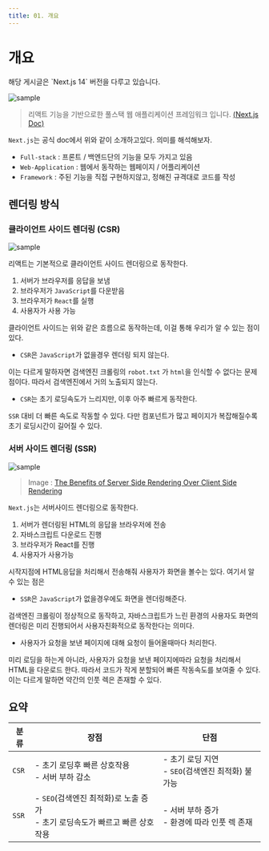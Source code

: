 ```yaml
---
title: 01. 개요
---
```


# 개요

<Callout type="info">
해당 게시글은 `Next.js 14` 버전을 다루고 있습니다.
</Callout>

![sample](/img/2024-05-30-20-53-52.png)
> 리액트 기능을 기반으로한 풀스택 웹 애플리케이션 프레임워크 입니다. [(Next.js Doc)](https://nextjs.org/docs)





`Next.js`는 공식 doc에서 위와 같이 소개하고있다. 의미를 해석해보자.

- `Full-stack` : 프론트 / 백엔드단의 기능을 모두 가지고 있음
- `Web-Application` : 웹에서 동작하는 웹페이지 / 어플리케이션
- `Framework` : 주된 기능을 직접 구현하지않고, 정해진 규격대로 코드를 작성

## 렌더링 방식

### 클라이언트 사이드 렌더링 (CSR)

![sample](/img/2024-05-30-20-55-37.png)

리액트는 기본적으로 클라이언트 사이드 렌더링으로 동작한다.

1. 서버가 브라우저를 응답을 보냄
2. 브라우저가 `JavaScript`를 다운받음
3. 브라우저가 `React`를 실행
4. 사용자가 사용 가능

클라이언트 사이드는 위와 같은 흐름으로 동작하는데, 이걸 통해 우리가 알 수 있는 점이 있다.

- `CSR`은 `JavaScript`가 없을경우 렌더링 되지 않는다.

이는 다르게 말하자면 검색엔진 크롤링의 `robot.txt` 가 `html`을 인식할 수 없다는 문제점이다. 따라서 검색엔진에서 거의 노출되지 않는다.

- `CSR`는 초기 로딩속도가 느리지만, 이후 아주 빠르게 동작한다.

`SSR` 대비 더 빠른 속도로 작동할 수 있다. 다만 컴포넌트가 많고 페이지가 복잡해질수록 초기 로딩시간이 길어질 수 있다.

### 서버 사이드 렌더링 (SSR)

![sample](/img/2024-05-30-20-55-53.png)
> Image : [The Benefits of Server Side Rendering Over Client Side Rendering](https://medium.com/walmartglobaltech/the-benefits-of-server-side-rendering-over-client-side-rendering-5d07ff2cefe8) 

`Next.js`는 서버사이드 렌더링으로 동작한다.

1. 서버가 렌더링된 HTML의 응답을 브라우저에 전송
2. 자바스크립트 다운로드 진행
3. 브라우저가 React를 진행
4. 사용자가 사용가능

시작지점에 HTML응답을 처리해서 전송해줘 사용자가 화면을 볼수는 있다. 여기서 알 수 있는 점은

- `SSR`은 `JavaScript`가 없을경우에도 화면을 렌더링해준다.

검색엔진 크롤링이 정상적으로 동작하고, 자바스크립트가 느린 환경의 사용자도 화면의 렌더링은 미리 진행되어서 사용자친화적으로 동작한다는 의미다.

- 사용자가 요청을 보낸 페이지에 대해 요청이 들어올때마다 처리한다.

미리 로딩을 하는게 아니라, 사용자가 요청을 보낸 페이지에따라 요청을 처리해서 HTML을 다운로드 한다. 따라서 코드가 작게 분할되어 빠른 작동속도를 보여줄 수 있다. 이는 다르게 말하면 약간의 인풋 렉은 존재할 수 있다.

## 요약

| 분류 | 장점 | 단점 |
| --- | --- | --- |
| `CSR` | - 초기 로딩후 빠른 상호작용 <br/> - 서버 부하 감소 | - 초기 로딩 지연 <br/> - `SEO`(검색엔진 최적화) 불가능 |
| `SSR` | - `SEO`(검색엔진 최적화)로 노출 증가 <br/> - 초기 로딩속도가 빠르고 빠른 상호작용 | - 서버 부하 증가 <br/> - 환경에 따라 인풋 렉 존재 |
